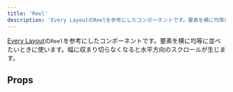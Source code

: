 ```yaml
---
title: 'Reel'
description: 'Every LayoutのReelを参考にしたコンポーネントです。要素を横に均等に並べたいときに使います。幅に収まり切らなくなると水平方向のスクロールが生じます。'
---
```


[Every Layout](https://every-layout.dev/)の`Reel`を参考にしたコンポーネントです。要素を横に均等に並べたいときに使います。幅に収まり切らなくなると水平方向のスクロールが生じます。

<ComponentStory name="Reel" />

## Props

<ComponentPropsTable name="Reel" />
